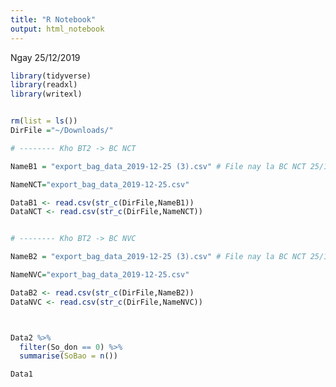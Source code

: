 ```yaml
---
title: "R Notebook"
output: html_notebook
---
```


Ngay 25/12/2019

```r
library(tidyverse)
library(readxl)
library(writexl)


rm(list = ls())
DirFile ="~/Downloads/" 

# -------- Kho BT2 -> BC NCT

NameB1 = "export_bag_data_2019-12-25 (3).csv" # File nay la BC NCT 25/12/2019

NameNCT="export_bag_data_2019-12-25.csv"

DataB1 <- read.csv(str_c(DirFile,NameB1))
DataNCT <- read.csv(str_c(DirFile,NameNCT))


# -------- Kho BT2 -> BC NVC

NameB2 = "export_bag_data_2019-12-25 (3).csv" # File nay la BC NCT 25/12/2019

NameNVC="export_bag_data_2019-12-25.csv"

DataB2 <- read.csv(str_c(DirFile,NameB2))
DataNVC <- read.csv(str_c(DirFile,NameNVC))



Data2 %>% 
  filter(So_don == 0) %>% 
  summarise(SoBao = n()) 

Data1
```

